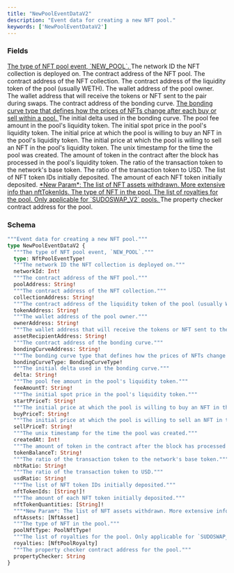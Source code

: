 ```yaml
---
title: "NewPoolEventDataV2"
description: "Event data for creating a new NFT pool."
keywords: ['NewPoolEventDataV2']
---
```


### Fields

<a href="/api-reference/types/nftpooleventtype">
  <ResponseField name="type" type="NftPoolEventType!" required>
    The type of NFT pool event, `NEW_POOL`.
  </ResponseField>
</a>

<ResponseField name="networkId" type="Int!" required>
  The network ID the NFT collection is deployed on.
</ResponseField>

<ResponseField name="poolAddress" type="String!" required>
  The contract address of the NFT pool.
</ResponseField>

<ResponseField name="collectionAddress" type="String!" required>
  The contract address of the NFT collection.
</ResponseField>

<ResponseField name="tokenAddress" type="String!" required>
  The contract address of the liquidity token of the pool (usually WETH).
</ResponseField>

<ResponseField name="ownerAddress" type="String!" required>
  The wallet address of the pool owner.
</ResponseField>

<ResponseField name="assetRecipientAddress" type="String!" required>
  The wallet address that will receive the tokens or NFT sent to the pair during swaps.
</ResponseField>

<ResponseField name="bondingCurveAddress" type="String!" required>
  The contract address of the bonding curve.
</ResponseField>

<a href="/api-reference/types/bondingcurvetype">
  <ResponseField name="bondingCurveType" type="BondingCurveType!" required>
    The bonding curve type that defines how the prices of NFTs change after each buy or sell within a pool.
  </ResponseField>
</a>

<ResponseField name="delta" type="String!" required>
  The initial delta used in the bonding curve.
</ResponseField>

<ResponseField name="feeAmountT" type="String!" required>
  The pool fee amount in the pool's liquidity token.
</ResponseField>

<ResponseField name="startPriceT" type="String!" required>
  The initial spot price in the pool's liquidity token.
</ResponseField>

<ResponseField name="buyPriceT" type="String!" required>
  The initial price at which the pool is willing to buy an NFT in the pool's liquidity token.
</ResponseField>

<ResponseField name="sellPriceT" type="String!" required>
  The initial price at which the pool is willing to sell an NFT in the pool's liquidity token.
</ResponseField>

<ResponseField name="createdAt" type="Int!" required>
  The unix timestamp for the time the pool was created.
</ResponseField>

<ResponseField name="tokenBalanceT" type="String!" required>
  The amount of token in the contract after the block has processed in the pool's liquidity token.
</ResponseField>

<ResponseField name="nbtRatio" type="String!" required>
  The ratio of the transaction token to the network's base token.
</ResponseField>

<ResponseField name="usdRatio" type="String!" required>
  The ratio of the transaction token to USD.
</ResponseField>

<ResponseField name="nftTokenIds" type="[String!]!" required>
  The list of NFT token IDs initially deposited.
</ResponseField>

<ResponseField name="nftTokenQuantities" type="[String]!" required>
  The amount of each NFT token initially deposited.
</ResponseField>

<a href="/api-reference/types/nftasset">
  <ResponseField name="nftAssets" type="[NftAsset]">
    *New Param*: The list of NFT assets withdrawn. More extensive info than nftTokenIds.
  </ResponseField>
</a>

<a href="/api-reference/types/poolnfttype">
  <ResponseField name="poolNftType" type="PoolNftType!" required>
    The type of NFT in the pool.
  </ResponseField>
</a>

<a href="/api-reference/types/nftpoolroyalty">
  <ResponseField name="royalties" type="[NftPoolRoyalty]">
    The list of royalties for the pool. Only applicable for `SUDOSWAP_V2` pools.
  </ResponseField>
</a>

<ResponseField name="propertyChecker" type="String">
  The property checker contract address for the pool.
</ResponseField>

### Schema


```graphql 
"""Event data for creating a new NFT pool."""
type NewPoolEventDataV2 {
  """The type of NFT pool event, `NEW_POOL`."""
  type: NftPoolEventType!
  """The network ID the NFT collection is deployed on."""
  networkId: Int!
  """The contract address of the NFT pool."""
  poolAddress: String!
  """The contract address of the NFT collection."""
  collectionAddress: String!
  """The contract address of the liquidity token of the pool (usually WETH)."""
  tokenAddress: String!
  """The wallet address of the pool owner."""
  ownerAddress: String!
  """The wallet address that will receive the tokens or NFT sent to the pair during swaps."""
  assetRecipientAddress: String!
  """The contract address of the bonding curve."""
  bondingCurveAddress: String!
  """The bonding curve type that defines how the prices of NFTs change after each buy or sell within a pool."""
  bondingCurveType: BondingCurveType!
  """The initial delta used in the bonding curve."""
  delta: String!
  """The pool fee amount in the pool's liquidity token."""
  feeAmountT: String!
  """The initial spot price in the pool's liquidity token."""
  startPriceT: String!
  """The initial price at which the pool is willing to buy an NFT in the pool's liquidity token."""
  buyPriceT: String!
  """The initial price at which the pool is willing to sell an NFT in the pool's liquidity token."""
  sellPriceT: String!
  """The unix timestamp for the time the pool was created."""
  createdAt: Int!
  """The amount of token in the contract after the block has processed in the pool's liquidity token."""
  tokenBalanceT: String!
  """The ratio of the transaction token to the network's base token."""
  nbtRatio: String!
  """The ratio of the transaction token to USD."""
  usdRatio: String!
  """The list of NFT token IDs initially deposited."""
  nftTokenIds: [String!]!
  """The amount of each NFT token initially deposited."""
  nftTokenQuantities: [String]!
  """*New Param*: The list of NFT assets withdrawn. More extensive info than nftTokenIds."""
  nftAssets: [NftAsset]
  """The type of NFT in the pool."""
  poolNftType: PoolNftType!
  """The list of royalties for the pool. Only applicable for `SUDOSWAP_V2` pools."""
  royalties: [NftPoolRoyalty]
  """The property checker contract address for the pool."""
  propertyChecker: String
}
```
